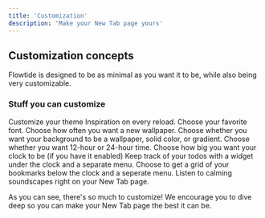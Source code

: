 ```yaml
---
title: 'Customization'
description: 'Make your New Tab page yours'
---
```


## Customization concepts

Flowtide is designed to be as minimal as you want it to be, while also being very customizable.

### Stuff you can customize

<CardGroup cols="1">
  <Card title="Theme" icon="circle-half-stroke" href="/customizables/theme">
    Customize your theme
  </Card>

  <Card title="Mantras" icon="quotes" href="/customizables/mantras">
    Inspiration on every reload.
  </Card>

  <Card title="Font" icon="font" href="/customizables/font">
    Choose your favorite font.
  </Card>

  <Card title="Wallpaper Refresh Time" icon="rotate-right" href="/customizables/wallpaper-refresh-time">
    Choose how often you want a new wallpaper.
  </Card>

  <Card title="Background" icon="square" href="/customizables/background">
    Choose whether you want your background to be a wallpaper, solid color, or gradient.
  </Card>

  <Card title="Clock format" icon="clock" href="/customizables/clock-format">
    Choose whether you want 12-hour or 24-hour time.
  </Card>

  <Card title="Clock size" icon="text-size" href="/customizables/clock-size">
    Choose how big you want your clock to be (if you have it enabled)
  </Card>

  <Card title="To-do list" icon="list" href="/customizables/todos">
    Keep track of your todos with a widget under the clock and a separate menu.
  </Card>

  <Card title="Bookmarks" icon="bookmark" href="/customizables/bookmarks">
    Choose to get a grid of your bookmarks below the clock and a seperate menu.
  </Card>

  <Card title="Soundscapes" icon="volume" href="/customizables/soundscapes">
    Listen to calming soundscapes right on your New Tab page.
  </Card>
</CardGroup>

As you can see, there's so much to customize! We encourage you to dive deep so you can make your New Tab page the best it can be.